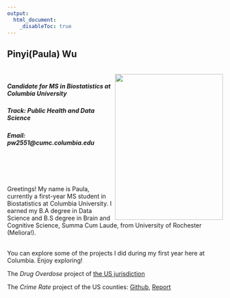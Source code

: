 ```yaml
---
output: 
  html_document:
    _disableToc: true
---
```

<body>
<h2>Pinyi(Paula) Wu</h2><br>
<img align="right" src="images/pro-up.jpg" width="252.25" height="341">
<h5>Candidate for MS in Biostatistics at Columbia University</h5>
<h5>Track: Public Health and Data Science</h5>
<h5>Email: *pw2551@cumc.columbia.edu*</h5>
</body>


<br>
<br>
<br>
<br>
Greetings! My name is Paula, currently a first-year MS student in Biostatistics at Columbia University. I earned my B.A degree in Data Science and B.S degree in Brain and Cognitive Science, Summa Cum Laude, from University of Rochester (Meliora!). <br><br>

You can explore some of the projects I did during my first year here at Columbia. Enjoy exploring!


The *Drug Overdose* project of [the US jurisdiction](https://paulawucu.github.io/final_project.github.io/)


The *Crime Rate* project of the US counties: [Github](https://github.com/paulawucu/p8130_final_project.git), <a href="./images/p8130_fp_report_group_8.pdf" target="blank">Report</a>

